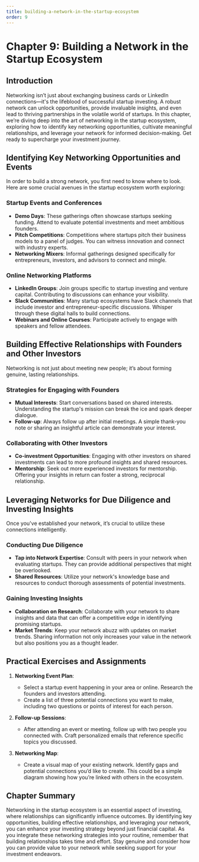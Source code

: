 ```yaml
---
title: building-a-network-in-the-startup-ecosystem
order: 9
---
```


# Chapter 9: Building a Network in the Startup Ecosystem

## Introduction
Networking isn’t just about exchanging business cards or LinkedIn connections—it's the lifeblood of successful startup investing. A robust network can unlock opportunities, provide invaluable insights, and even lead to thriving partnerships in the volatile world of startups. In this chapter, we’re diving deep into the art of networking in the startup ecosystem, exploring how to identify key networking opportunities, cultivate meaningful relationships, and leverage your network for informed decision-making. Get ready to supercharge your investment journey.

## Identifying Key Networking Opportunities and Events
In order to build a strong network, you first need to know where to look. Here are some crucial avenues in the startup ecosystem worth exploring:

### Startup Events and Conferences
- **Demo Days**: These gatherings often showcase startups seeking funding. Attend to evaluate potential investments and meet ambitious founders.
- **Pitch Competitions**: Competitions where startups pitch their business models to a panel of judges. You can witness innovation and connect with industry experts.
- **Networking Mixers**: Informal gatherings designed specifically for entrepreneurs, investors, and advisors to connect and mingle.

### Online Networking Platforms
- **LinkedIn Groups**: Join groups specific to startup investing and venture capital. Contributing to discussions can enhance your visibility.
- **Slack Communities**: Many startup ecosystems have Slack channels that include investor and entrepreneur-specific discussions. Whisper through these digital halls to build connections.
- **Webinars and Online Courses**: Participate actively to engage with speakers and fellow attendees.

## Building Effective Relationships with Founders and Other Investors
Networking is not just about meeting new people; it’s about forming genuine, lasting relationships.

### Strategies for Engaging with Founders
- **Mutual Interests**: Start conversations based on shared interests. Understanding the startup's mission can break the ice and spark deeper dialogue.
- **Follow-up**: Always follow up after initial meetings. A simple thank-you note or sharing an insightful article can demonstrate your interest.

### Collaborating with Other Investors
- **Co-investment Opportunities**: Engaging with other investors on shared investments can lead to more profound insights and shared resources.
- **Mentorship**: Seek out more experienced investors for mentorship. Offering your insights in return can foster a strong, reciprocal relationship.

## Leveraging Networks for Due Diligence and Investing Insights
Once you've established your network, it’s crucial to utilize these connections intelligently.

### Conducting Due Diligence
- **Tap into Network Expertise**: Consult with peers in your network when evaluating startups. They can provide additional perspectives that might be overlooked.
- **Shared Resources**: Utilize your network's knowledge base and resources to conduct thorough assessments of potential investments.

### Gaining Investing Insights
- **Collaboration on Research**: Collaborate with your network to share insights and data that can offer a competitive edge in identifying promising startups.
- **Market Trends**: Keep your network abuzz with updates on market trends. Sharing information not only increases your value in the network but also positions you as a thought leader.

## Practical Exercises and Assignments
1. **Networking Event Plan**:
   - Select a startup event happening in your area or online. Research the founders and investors attending.
   - Create a list of three potential connections you want to make, including two questions or points of interest for each person.

2. **Follow-up Sessions**:
   - After attending an event or meeting, follow up with two people you connected with. Craft personalized emails that reference specific topics you discussed.

3. **Networking Map**:
   - Create a visual map of your existing network. Identify gaps and potential connections you’d like to create. This could be a simple diagram showing how you’re linked with others in the ecosystem.

## Chapter Summary
Networking in the startup ecosystem is an essential aspect of investing, where relationships can significantly influence outcomes. By identifying key opportunities, building effective relationships, and leveraging your network, you can enhance your investing strategy beyond just financial capital. As you integrate these networking strategies into your routine, remember that building relationships takes time and effort. Stay genuine and consider how you can provide value to your network while seeking support for your investment endeavors.
